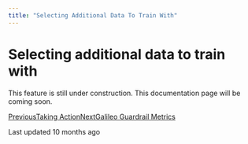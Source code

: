 ```yaml
---
title: "Selecting Additional Data To Train With"
---
```


# Selecting additional data to train with

This feature is still under construction. This documentation page will be coming soon.

[PreviousTaking Action](/galileo/gen-ai-studio-products/galileo-llm-fine-tune/taking-action)[NextGalileo Guardrail Metrics](/galileo/gen-ai-studio-products/guardrail-store)

Last updated 10 months ago